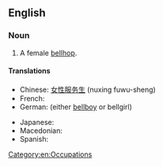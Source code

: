 ==English==

===Noun===
{{en-noun}}

# A female [[bellhop]].

====Translations====
{{trans-top|a female bellhop}}
* Chinese: [[女性服务生]] (nuxing fuwu-sheng)
* French: {{t+|fr|chasseuse|f}}
* German: {{t+|de|Hotelpage}} (either [[bellboy]] or bellgirl)
{{trans-mid}}
* Japanese: {{t|ja|ベルガール|tr=berugāru}}
* Macedonian: {{t|mk|портирка|f|tr=pórtirka}}
* Spanish: {{t|es|botónesa|f}}
{{trans-bottom}}

[[Category:en:Occupations]]
